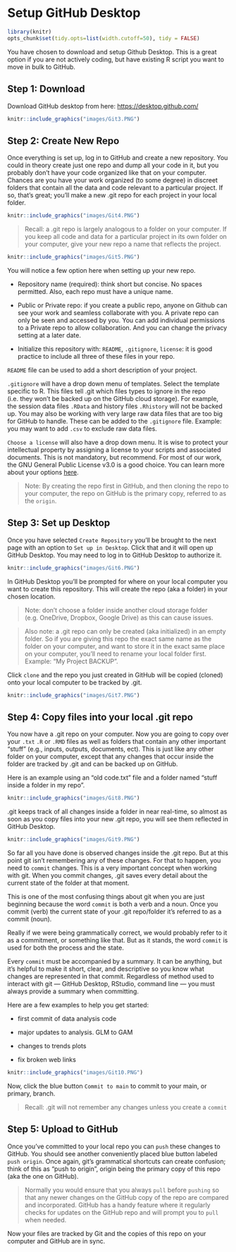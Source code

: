 # Setup GitHub Desktop {#Desk3}

```r

library(knitr)
opts_chunk$set(tidy.opts=list(width.cutoff=50), tidy = FALSE)

```

You have chosen to download and setup Github Desktop. This is a great option if you are not actively coding, but have existing R script you want to move in bulk to GitHub.

## Step 1: Download {#Desk3.1}

Download GitHub desktop from here: <https://desktop.github.com/>

```r
knitr::include_graphics("images/Git3.PNG")
```

## Step 2: Create New Repo {#Desk3.2}

Once everything is set up, log in to GitHub and create a new repository. You could in theory create just one repo and dump all your code in it, but you probably don't have your code organized like that on your computer. Chances are you have your work organized (to some degree) in discreet folders that contain all the data and code relevant to a particular project. If so, that's great; you'll make a new .git repo for each project in your local folder.

```r
knitr::include_graphics("images/Git4.PNG")
```

> Recall: a .git repo is largely analogous to a folder on your computer. If you keep all code and data for a particular project in its own folder on your computer, give your new repo a name that reflects the project.

```r
knitr::include_graphics("images/Git5.PNG")
```

You will notice a few option here when setting up your new repo.

-   Repository name (required): think short but concise. No spaces permitted. Also, each repo must have a unique name.

-   Public or Private repo: if you create a public repo, anyone on Github can see your work and seamless collaborate with you. A private repo can only be seen and accessed by you. You can add individual permissions to a Private repo to allow collaboration. And you can change the privacy setting at a later date.

-   Initialize this repository with: `README`, `.gitignore`, `license`: it is good practice to include all three of these files in your repo.

`README` file can be used to add a short description of your project.

`.gitignore` will have a drop down menu of templates. Select the template specific to R. This files tell .git which files types to ignore in the repo (i.e. they won't be backed up on the GitHub cloud storage). For example, the session data files `.RData` and history files `.Rhistory` will not be backed up. You may also be working with very large raw data files that are too big for GitHub to handle. These can be added to the `.gitignore` file. Example: you may want to add `.csv` to exclude raw data files.

`Choose a license` will also have a drop down menu. It is wise to protect your intellectual property by assigning a license to your scripts and associated documents. This is not mandatory, but recommend. For most of our work, the GNU General Public License v3.0 is a good choice. You can learn more about your options [here](https://docs.github.com/en/repositories/managing-your-repositorys-settings-and-features/customizing-your-repository/licensing-a-repository).

> Note: By creating the repo first in GitHub, and then cloning the repo to your computer, the repo on GitHub is the primary copy, referred to as the `origin`.

## Step 3: Set up Desktop {#Desk3.3}

Once you have selected `Create Repository` you'll be brought to the next page with an option to `Set up in Desktop`. Click that and it will open up GitHub Desktop. You may need to log in to GitHub Desktop to authorize it.

```r
knitr::include_graphics("images/Git6.PNG")
```

In GitHub Desktop you'll be prompted for where on your local computer you want to create this repository. This will create the repo (aka a folder) in your chosen location.

> Note: don't choose a folder inside another cloud storage folder (e.g. OneDrive, Dropbox, Google Drive) as this can cause issues.

> Also note: a .git repo can only be created (aka initialized) in an empty folder. So if you are giving this repo the exact same name as the folder on your computer, and want to store it in the exact same place on your computer, you'll need to rename your local folder first. Example: "My Project BACKUP".

Click `clone` and the repo you just created in GitHub will be copied (cloned) onto your local computer to be tracked by .git.

```r
knitr::include_graphics("images/Git7.PNG")
```

## Step 4: Copy files into your local .git repo {#Desk3.4}

You now have a .git repo on your computer. Now you are going to copy over your `.txt` `.R` or `.RMD` files as well as folders that contain any other important "stuff" (e.g., inputs, outputs, documents, ect). This is just like any other folder on your computer, except that any changes that occur inside the folder are tracked by .git and can be backed up on GitHub.

Here is an example using an "old code.txt" file and a folder named "stuff inside a folder in my repo".

```r
knitr::include_graphics("images/Git8.PNG")
```

.git keeps track of all changes inside a folder in near real-time, so almost as soon as you copy files into your new .git repo, you will see them reflected in GitHub Desktop.

```r
knitr::include_graphics("images/Git9.PNG")
```

So far all you have done is observed changes inside the .git repo. But at this point git isn't remembering any of these changes. For that to happen, you need to `commit` changes. This is a very important concept when working with git. When you commit changes, .git saves every detail about the current state of the folder at that moment.

This is one of the most confusing things about git when you are just beginning because the word `commit` is both a verb and a noun. Once you commit (verb) the current state of your .git repo/folder it's referred to as a commit (noun).

Really if we were being grammatically correct, we would probably refer to it as a commitment, or something like that. But as it stands, the word `commit` is used for both the process and the state.

Every `commit` must be accompanied by a summary. It can be anything, but it's helpful to make it short, clear, and descriptive so you know what changes are represented in that commit. Regardless of method used to interact with git --- GitHub Desktop, RStudio, command line --- you must always provide a summary when committing.

Here are a few examples to help you get started:

-   first commit of data analysis code

-   major updates to analysis. GLM to GAM

-   changes to trends plots

-   fix broken web links

```r
knitr::include_graphics("images/Git10.PNG")
```

Now, click the blue button `Commit to main` to commit to your main, or primary, branch.

> Recall: .git will not remember any changes unless you create a `commit`

## Step 5: Upload to GitHub {#Desk3.5}

Once you've committed to your local repo you can `push` these changes to GitHub. You should see another conveniently placed blue button labeled `push origin`. Once again, git's grammatical shortcuts can create confusion; think of this as "push to origin", origin being the primary copy of this repo (aka the one on GitHub).

> Normally you would ensure that you always `pull` before `pushing` so that any newer changes on the GitHub copy of the repo are compared and incorporated. GitHub has a handy feature where it regularly checks for updates on the GitHub repo and will prompt you to `pull` when needed.

Now your files are tracked by Git and the copies of this repo on your computer and GitHub are in sync.
